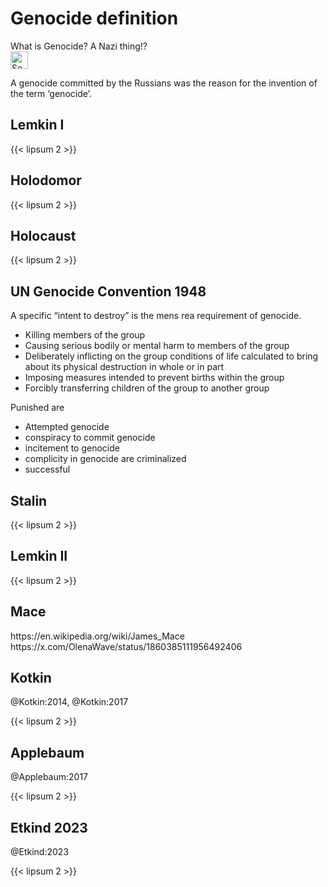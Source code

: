 # Genocide definition {#sec-genocide-definition}

::: {.callout-caution title="Myth"}
What is Genocide? A Nazi thing!? 
[<br>![Search for topic in EUvsDisinfo](../all_common_img/EUvsDisinfo_400x240.jpg){height=2em}](https://euvsdisinfo.eu/disinformation-cases/?text=genocide%20holodomor&sort=relevance)
:::

::: {.callout-tip title="Truth"}
A genocide committed by the Russians was the reason for the invention of the term 'genocide'.
:::

## Lemkin I

{{< lipsum 2 >}}


## Holodomor

{{< lipsum 2 >}}


## Holocaust

{{< lipsum 2 >}}

## UN Genocide Convention 1948

A specific "intent to destroy" is the mens rea requirement of genocide.

* Killing members of the group
* Causing serious bodily or mental harm to members of the group
* Deliberately inflicting on the group conditions of life calculated to bring about its physical destruction in whole or in part
* Imposing measures intended to prevent births within the group
* Forcibly transferring children of the group to another group

Punished are

* Attempted genocide 
* conspiracy to commit genocide
* incitement to genocide
* complicity in genocide are criminalized
* successful


## Stalin

{{< lipsum 2 >}}


## Lemkin II

{{< lipsum 2 >}}

## Mace

https://en.wikipedia.org/wiki/James_Mace
https://x.com/OlenaWave/status/1860385111956492406


## Kotkin 

@Kotkin:2014, @Kotkin:2017

{{< lipsum 2 >}}


## Applebaum

@Applebaum:2017

{{< lipsum 2 >}}


## Etkind 2023

@Etkind:2023

{{< lipsum 2 >}}
